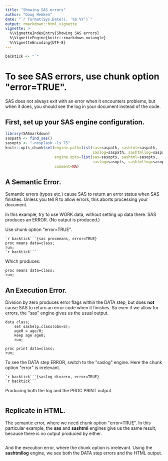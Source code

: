 ```yaml
---
title: "Showing SAS errors"
author: "Doug Hemken"
date: "`r format(Sys.Date(), '%b %Y')`"
output: rmarkdown::html_vignette
vignette: >
  %\VignetteIndexEntry{Showing SAS errors}
  %\VignetteEngine{knitr::rmarkdown_notangle}
  %\VignetteEncoding{UTF-8}
---
```

```r
backtick <- "`"
```
# To see SAS errors, use chunk option \"error=TRUE\".
SAS does not always exit with an error when it encounters problems, but
when it does, you should see the log in your document instead of the code.

## First, set up your SAS engine configuration.
```r
library(SASmarkdown)
saspath <- find_sas()
sasopts <- "-nosplash -ls 75"
knitr::opts_chunk$set(engine.path=list(sas=saspath, sashtml=saspath, 
                                       saslog=saspath, sashtmllog=saspath),
                      engine.opts=list(sas=sasopts, sashtml=sasopts, 
                                       saslog=sasopts, sashtmllog=sasopts),
                      comment=NA)
```
## A Semantic Error.
Semantic errors (typos etc.) cause SAS to return an error
status when SAS finishes.  Unless you tell R to allow
errors, this aborts processing your document.

In this example, try to use WORK data, without setting up data there.
SAS produces an ERROR.  (No output is produced.)

Use chunk option \"error=TRUE\".

    `r backtick```{sas procmeans, error=TRUE}
    proc means data=class;
    run;
    `r backtick```

Which produces:
```sas
proc means data=class;
run;
```
## An Execution Error.
Division by zero produces error flags within the DATA step, but does
**not** cause SAS to return an error code when it finishes.  So even
if we allow for errors, the \"sas\" engine gives us the usual output.
```sas
data class;
    set sashelp.class(obs=5);
    age0 = age/0;
    keep age age0;
    run;

proc print data=class;
run;
```

To see the DATA step ERROR, switch to the \"saslog\" engine.  Here the
chunk option \"error\" is irrelevant.

    `r backtick```{saslog divzero, error=TRUE}
    `r backtick```

Producing both the log and the PROC PRINT output.
```saslog
```

## Replicate in HTML.
The semantic error, where we need chunk option \"error=TRUE\".  In this
particular example, the **sas** and **sashtml** engines give us the
same result, because there is no output produced by either.
```sashtml
```

And the execution error, where the chunk option is irrelevant.  Using 
the **sashtmllog** engine, we see both the DATA step errors and the
HTML output.
```sashtmllog
```
